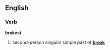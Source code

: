==English==

===Verb===
'''brokest'''

# {{archaic}} second-person singular simple past of '''[[break]]'''
